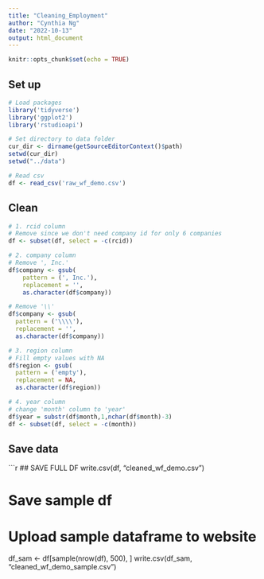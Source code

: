 ```yaml
---
title: "Cleaning_Employment"
author: "Cynthia Ng"
date: "2022-10-13"
output: html_document
---
```


```r
knitr::opts_chunk$set(echo = TRUE)
```

## Set up
```r
# Load packages
library('tidyverse')
library('ggplot2')
library('rstudioapi')

# Set directory to data folder
cur_dir <- dirname(getSourceEditorContext()$path)
setwd(cur_dir)
setwd("../data")

# Read csv
df <- read_csv('raw_wf_demo.csv')
```

## Clean
```r
# 1. rcid column
# Remove since we don't need company id for only 6 companies
df <- subset(df, select = -c(rcid))

# 2. company column
# Remove ', Inc.' 
df$company <- gsub(
    pattern = (', Inc.'), 
    replacement = '',
    as.character(df$company))

# Remove '\\' 
df$company <- gsub(
  pattern = ('\\\\'), 
  replacement = '',
  as.character(df$company))

# 3. region column
# Fill empty values with NA
df$region <- gsub(
  pattern = ('empty'), 
  replacement = NA,
  as.character(df$region))

# 4. year column
# change 'month' column to 'year'
df$year = substr(df$month,1,nchar(df$month)-3)
df <- subset(df, select = -c(month))
```

## Save data
```r
## SAVE FULL DF
write.csv(df, "cleaned_wf_demo.csv")

# Save sample df
# Upload sample dataframe to website
df_sam <- df[sample(nrow(df), 500), ]
write.csv(df_sam, "cleaned_wf_demo_sample.csv")
